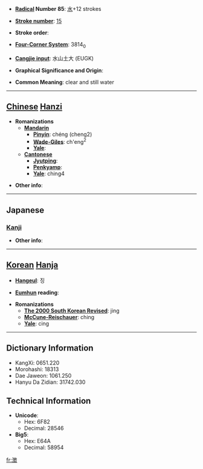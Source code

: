 * '''[[Wiktionary:Chinese radical index| Radical]] Number 85''': [[Wiktionary:Chinese radical index 水|水]]+12 strokes

* '''[[Wiktionary:Chinese total strokes index|Stroke number]]''': [[Wiktionary:Chinese total strokes index 15|15]]

* '''Stroke order''': 

* '''[[Wiktionary:Chinese four corner index|Four-Corner System]]''': 3814<sub>0</sub>

* '''[[Wiktionary:Chinese Cangjie index|Cangjie input]]''': 水山土大 (EUGK)

* '''Graphical Significance and Origin''': 

* '''Common Meaning''': clear and still water

----

== [[Chinese]] [[Hanzi]] ==

* '''Romanizations'''
** '''[[Mandarin]]'''
*** '''[[Pinyin]]''': chéng (cheng2)
*** '''[[Wade-Giles]]''': ch'eng<sup>2</sup>
*** '''[[Yale]]''': 
** '''[[Cantonese]]'''
*** '''[[Jyutping]]''':
*** '''[[Penkyamp]]''': 
*** '''[[Yale]]''': ching4

* '''Other info''': 

----

==Japanese==
===[[Kanji]]===
{{kanji|on readings=[[ちょう]] (chō)
|kun readings=[[すむ]] (sumu)
}}

* '''Other info''':  

----

== [[Korean]] [[Hanja]] ==

* '''[[Hangeul]]''': 징

* '''[[Eumhun]] reading''': 

* '''Romanizations'''
** '''[[The 2000 South Korean Revised Romanization|The 2000 South Korean Revised]]''': jing
** '''[[McCune-Reischauer]]''': ching
** '''[[Yale]]''': cing

----

== Dictionary Information ==

* KangXi: 0651.220
* Morohashi: 18313
* Dae Jaweon: 1061.250
* Hanyu Da Zidian: 31742.030

== Technical Information ==

* '''Unicode''':
** Hex: 6F82
** Decimal: 28546
* '''Big5''':
** Hex: E64A
** Decimal: 58954

[[fr:澂]]
